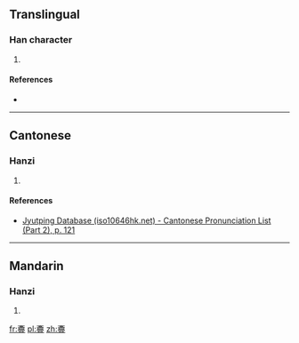 ==Translingual==

===Han character===
{{Han char|rn=67|rad=文|as=19|sn=23|four=00107|canj=YKHBM|ids=⿱文舋}}

# {{defn|Han|sort=文19}}

====References====
* {{Han ref|kx=0477.230|dkj=13487|hdz=32171.100|uh=6596|ud=26006|bh=F7DE|bd=63454}}

----

==Cantonese==

===Hanzi===
{{yue-hanzi|jyut=[[mei5]]|y=mei5}}

# {{defn|lang=yue|sort=文19}}

====References====
* [http://www.iso10646hk.net/jp/document/download.jsp Jyutping Database (iso10646hk.net) - Cantonese Pronunciation List (Part 2), p. 121]

----

==Mandarin==

===Hanzi===
{{cmn-hanzi|pin=[[wěi]] ([[wei3]])|wg=wei<sup>3</sup>}}

# {{defn|lang=cmn|sort=文19}}

[[fr:斖]]
[[pl:斖]]
[[zh:斖]]